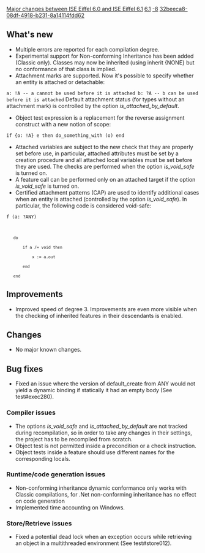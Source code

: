 [[Property:title|Major changes between ISE Eiffel 6.0 and ISE Eiffel 6.1]]
[[Property:link_title|6.1]]
[[Property:weight|-8]]
[[Property:uuid|32beeca8-08df-4918-b231-8a14114fdd62]]
==What's new==

{{seealso|[[Differences between standard ECMA-367 and Eiffel Software implementation|Differences between standard ECMA-367 and Eiffel Software implementation]] }}
* Multiple errors are reported for each compilation degree.
* Experimental support for Non-conforming Inheritance has been added (Classic only). Classes may now be inherited (using inherit {NONE} but no conformance of that class is implied.
* Attachment marks are supported. Now it's possible to specify whether an entity is attached or detachable:
<code>a: !A -- a cannot be used before it is attached
b: ?A -- b can be used before it is attached</code>
Default attachment status (for types without an attachment mark) is controlled by the option ''is_attached_by_default''.
* Object test expression is a replacement for the reverse assignment construct with a new notion of scope: 
<code>if {o: !A} e then do_something_with (o) end</code>

* Attached variables are subject to the new check that they are properly set before use, in particular, attached attributes must be set by a creation procedure and all attached local variables must be set before they are used. The checks are performed when the option ''is_void_safe'' is turned on.
* A feature call can be performed only on an attached target if the option ''is_void_safe'' is turned on.
* Certified attachment patterns (CAP) are used to identify additional cases when an entity is attached (controlled by the option ''is_void_safe''). In particular, the following code is considered void-safe:
<code>f (a: ?ANY)
	do
		if a /= void then
			x := a.out
		end
	end</code>


==Improvements==
* Improved speed of degree 3. Improvements are even more visible when the checking of inherited features in their descendants is enabled.

==Changes==
* No major known changes.

==Bug fixes==
* Fixed an issue where the version of <eiffel>default_create</eiffel> from <eiffel>ANY</eiffel> would not yield a dynamic binding if statically it had an empty body (See test#exec280).

===Compiler issues===
* The options ''is_void_safe'' and ''is_attached_by_default'' are not tracked during recompilation, so in order to take any changes in their settings, the project has to be recompiled from scratch.
* Object test is not permitted inside a precondition or a check instruction.
* Object tests inside a feature should use different names for the corresponding locals.

===Runtime/code generation issues===
* Non-conforming inheritance dynamic conformance only works with Classic compilations, for .Net non-conforming inheritance has no effect on code generation
* Implemented time accounting on Windows.

===Store/Retrieve issues===
* Fixed a potential dead lock when an exception occurs while retrieving an object in a multithreaded environment (See test#store012).




